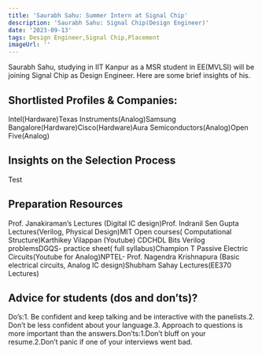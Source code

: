 ```yaml
---
title: 'Saurabh Sahu: Summer Intern at Signal Chip'
description: 'Saurabh Sahu: Signal Chip(Design Engineer)'
date: '2023-09-13'
tags: Design Engineer,Signal Chip,Placement
imageUrl: ''
---
```


Saurabh Sahu, studying in IIT Kanpur as a MSR student in EE(MVLSI) will be joining Signal Chip as Design Engineer. Here are some brief insights of his.

## Shortlisted Profiles & Companies:
Intel(Hardware)Texas Instruments(Analog)Samsung Bangalore(Hardware)Cisco(Hardware)Aura Semiconductors(Analog)Open Five(Analog)

## Insights on the Selection Process
Test

##  Preparation Resources
Prof. Janakiraman’s Lectures (Digital IC design)Prof. Indranil Sen Gupta Lectures(Verilog, Physical Design)MIT Open courses( Computational Structure)Karthikey Vilappan (Youtube) CDCHDL Bits Verilog problemsDGQS- practice sheet( full syllabus)Champion T Passive Electric Circuits(Youtube for Analog)NPTEL- Prof. Nagendra Krishnapura (Basic electrical circuits, Analog IC design)Shubham Sahay Lectures(EE370 Lectures)

## Advice for students (dos and don’ts)? 
Do’s:1. Be confident and keep talking and be interactive with the panelists.2. Don’t be less confident about your language.3. Approach to questions is more important than the answers.Don’ts:1.Don’t bluff on your resume.2.Don’t panic if one of your interviews went bad.

